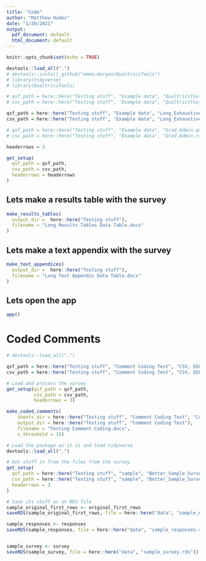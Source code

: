 ```yaml
---
title: "Code"
author: "Matthew Hudes"
date: "1/20/2021"
output:
  pdf_document: default
  html_document: default
---
```


```r
knitr::opts_chunk$set(echo = TRUE)
```


```r
devtools::load_all(".")
# devtools::install_github("emma-morgan/QualtricsTools")
# library(tidyverse)
# library(QualtricsTools)

# qsf_path = here::here("Testing stuff", "Example data", "QualtricsTools_Sample_Survey_Winter2021.qsf")
# csv_path = here::here("Testing stuff", "Example data", "QualtricsTools+Sample+Survey+Winter2021_January+23,+2021_14.59_DataTable.csv")

qsf_path = here::here("Testing stuff", "Example data", "Long_Exhaustive_Sample_Survey.qsf")
csv_path = here::here("Testing stuff", "Example data", "Long_Exhaustive_Sample_Survey_January+29,+2021_10.20_DataTable.csv")

# qsf_path = here::here("Testing stuff", "Example data", "Grad_Admin.qsf")
# csv_path = here::here("Testing stuff", "Example data", "Grad_Admin.csv")

headerrows = 3

get_setup(
  qsf_path = qsf_path,
  csv_path = csv_path,
  headerrows = headerrows
)
```


## Lets make a results table with the survey

```r

make_results_tables(
  output_dir =  here::here("Testing stuff"),
  filename = "Long Results Tables Data Table.docx"
)


```



## Lets make a text appendix with the survey

```r

make_text_appendices(
  output_dir =  here::here("Testing stuff"),
  filename = "Long Text Appendix Data Table.docx"
)


```





## Lets open the app

```r

app()

```


# Coded Comments

```r
# devtools::load_all(".")

qsf_path = here::here("Testing stuff", "Comment Coding Test", "CSV, QSF", "GSASSOE_Graduate_Admissions_Survey_2020 (2).qsf")
csv_path = here::here("Testing stuff", "Comment Coding Test", "CSV, QSF", "ResponseIDCol1_GSAS_SOE+Graduate+Admissions+Survey+2020_February+8,+2021.csv")

# Load and process the survey
get_setup(qsf_path = qsf_path,
          csv_path = csv_path,
          headerrows = 3)

```


```r
make_coded_comments(
    sheets_dir = here::here("Testing stuff", "Comment Coding Test", "Comment Coding Sheets"),
    output_dir = here::here("Testing stuff", "Comment Coding Test"),
    filename = "Testing Comment Coding.docx",
    n_threshold = 15)
```












```r



# Load the package as it is and load tidyverse
devtools::load_all(".")

# Get stuff in from the files from the survey
get_setup(
  qsf_path = here::here("Testing stuff", "sample", "Better_Sample_Survey.qsf"),
  csv_path = here::here("Testing stuff", "sample", "Better_Sample_Survey_March+17,+2021_04.02.csv"),
  headerrows = 3
)

# Save its stuff as an RDS file
sample_original_first_rows <- original_first_rows
saveRDS(sample_original_first_rows, file = here::here("data", "sample_original_first_rows.rds"))

sample_responses <- responses
saveRDS(sample_responses, file = here::here("data", "sample_responses.rds"))


sample_survey <- survey
saveRDS(sample_survey, file = here::here("data", "sample_survey.rds"))

```










